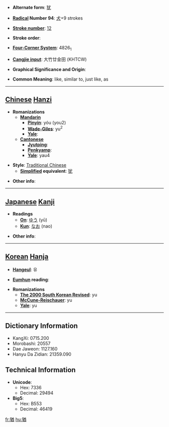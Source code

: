 * '''Alternate form''': [[犹]]

* '''[[Wiktionary:Chinese radical index| Radical]] Number 94''': [[Wiktionary:Chinese radical index 犬|犬]]+9 strokes

* '''[[Wiktionary:Chinese total strokes index|Stroke number]]''': [[Wiktionary:Chinese total strokes index 12|12]]

* '''Stroke order''': 

* '''[[Wiktionary:Chinese four corner index|Four-Corner System]]''': 4826<sub>1</sub>

* '''[[Wiktionary:Chinese Cangjie index|Cangjie input]]''': 大竹廿金田 (KHTCW)

* '''Graphical Significance and Origin''': 

* '''Common Meaning''': like, similar to, just like, as

----

== [[Chinese]] [[Hanzi]] ==

* '''Romanizations'''
** '''[[Mandarin]]'''
*** '''[[Pinyin]]''': yóu (you2)
*** '''[[Wade-Giles]]''': yu<sup>2</sup>
*** '''[[Yale]]''': 
** '''[[Cantonese]]'''
*** '''[[Jyutping]]''':
*** '''[[Penkyamp]]''': 
*** '''[[Yale]]''': yau4

* '''Style''': [[Traditional Chinese]] 
** '''[[Simplified Chinese|Simplified]] equivalent''': [[犹]]

* '''Other info''': 

----

== [[Japanese]] [[Kanji]] ==

* '''Readings'''
** '''[[On]]''': [[ゆう]] (yū)
** '''[[Kun]]''': [[なお]] (nao)

* '''Other info''':  

----

== [[Korean]] [[Hanja]] ==

* '''[[Hangeul]]''': 유

* '''[[Eumhun]] reading''': 

* '''Romanizations'''
** '''[[The 2000 South Korean Revised Romanization|The 2000 South Korean Revised]]''': yu
** '''[[McCune-Reischauer]]''': yu
** '''[[Yale]]''': yu

----

== Dictionary Information ==

* KangXi: 0715.200
* Morobashi: 20557
* Dae Jaweon: 1127.160
* Hanyu Da Zidian: 21359.090

== Technical Information ==

* '''Unicode''':
** Hex: 7336
** Decimal: 29494
* '''Big5''':
** Hex: B553
** Decimal: 46419

[[fr:猶]]
[[hu:猶]]